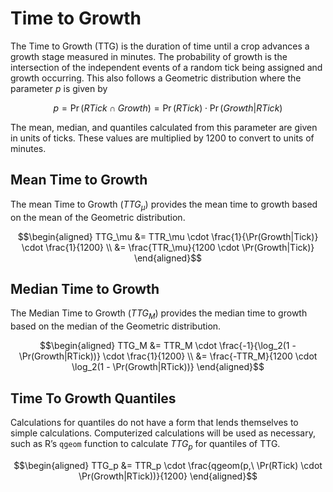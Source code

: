 # Time to Growth

The Time to Growth (TTG) is the duration of time until a crop advances a growth stage measured in minutes. The probability of growth is the intersection of the independent events of a random tick being assigned and growth occurring. This also follows a Geometric distribution where the parameter $p$ is given by 

$$p = \Pr(RTick \cap Growth) = \Pr(RTick) \cdot \Pr(Growth | RTick)$$

The mean, median, and quantiles calculated from this parameter are given in units of ticks. These values are multiplied by 1200 to convert to units of minutes.

## Mean Time to Growth

The mean Time to Growth ($TTG_\mu$) provides the mean time to growth based on the mean of the Geometric distribution. 

$$\begin{aligned}
TTG_\mu &= TTR_\mu \cdot \frac{1}{\Pr(Growth|Tick)} \cdot \frac{1}{1200} \\
        &= \frac{TTR_\mu}{1200 \cdot \Pr(Growth|Tick)}
\end{aligned}$$

## Median Time to Growth
The Median Time to Growth ($TTG_M$) provides the median time to growth based on the median of the Geometric distribution.

$$\begin{aligned}
TTG_M &= TTR_M \cdot \frac{-1}{\log_2(1 - \Pr(Growth|RTick))} \cdot \frac{1}{1200} \\
      &= \frac{-TTR_M}{1200 \cdot \log_2(1 - \Pr(Growth|RTick))}
\end{aligned}$$

## Time To Growth Quantiles

Calculations for quantiles do not have a form that lends themselves to simple calculations. Computerized calculations will be used as necessary, such as R's `qgeom` function to calculate $TTG_p$ for quantiles of TTG.

$$\begin{aligned}
TTG_p &= TTR_p \cdot \frac{qgeom(p,\ \Pr(RTick) \cdot \Pr(Growth|RTick))}{1200}
\end{aligned}$$
